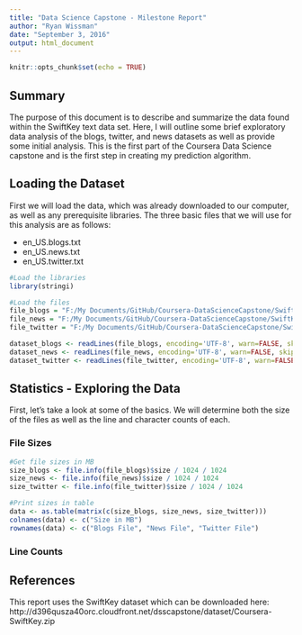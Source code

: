 ```yaml
---
title: "Data Science Capstone - Milestone Report"
author: "Ryan Wissman"
date: "September 3, 2016"
output: html_document
---
```


```r
knitr::opts_chunk$set(echo = TRUE)
```

## Summary

The purpose of this document is to describe and summarize the data found within the SwiftKey text data set. Here, I will outline some brief exploratory data analysis of the blogs, twitter, and news datasets as well as provide some initial analysis. This is the first part of the Coursera Data Science capstone and is the first step in creating my prediction algorithm.   

## Loading the Dataset

First we will load the data, which was already downloaded to our computer, as well as any prerequisite libraries. The three basic files that we will use for this analysis are as follows: 

* en_US.blogs.txt
* en_US.news.txt
* en_US.twitter.txt

```r
#Load the libraries
library(stringi)

#Load the files
file_blogs = "F:/My Documents/GitHub/Coursera-DataScienceCapstone/SwiftKey_DataFiles/en_US.blogs.txt"
file_news = "F:/My Documents/GitHub/Coursera-DataScienceCapstone/SwiftKey_DataFiles/en_US.news.txt"
file_twitter = "F:/My Documents/GitHub/Coursera-DataScienceCapstone/SwiftKey_DataFiles/en_US.twitter.txt"

dataset_blogs <- readLines(file_blogs, encoding='UTF-8', warn=FALSE, skipNul=TRUE)
dataset_news <- readLines(file_news, encoding='UTF-8', warn=FALSE, skipNul=TRUE)
dataset_twitter <- readLines(file_twitter, encoding='UTF-8', warn=FALSE, skipNul=TRUE)
```

## Statistics - Exploring the Data

First, let's take a look at some of the basics. We will determine both the size of the files as well as the line and character counts of each.

### File Sizes

```r
#Get file sizes in MB
size_blogs <- file.info(file_blogs)$size / 1024 / 1024
size_news <- file.info(file_news)$size / 1024 / 1024
size_twitter <- file.info(file_twitter)$size / 1024 / 1024

#Print sizes in table
data <- as.table(matrix(c(size_blogs, size_news, size_twitter)))
colnames(data) <- c("Size in MB")
rownames(data) <- c("Blogs File", "News File", "Twitter File")
```

### Line Counts


## References

This report uses the SwiftKey dataset which can be downloaded here: http://d396qusza40orc.cloudfront.net/dsscapstone/dataset/Coursera-SwiftKey.zip 